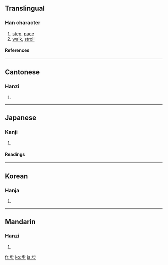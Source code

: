 ==Translingual==
===Han character===
{{Han char|rn=77|rad=止|as=03|sn=7|four=2120<sub>9</sub>|canj=卜中一竹 (YLMH)}}
# [[step]], [[pace]]
# [[walk]], [[stroll]]
====References====
{{Han ref|kx=0574.150|dkj=16264|dj=0964.090|hdz=21438.060|uh=6B65|ud=27493|bh=A842|bd=43074}}

----
==Cantonese==
===Hanzi===
{{yue-hanzi|jyut=|y=bou6}}
# {{defn|Cantonese}}

----
==Japanese==
===Kanji===
{{ja-kanji|grade=|rs=止03}}
# {{defn|Japanese}} 
====Readings====
{{ja-readings|on=[[ほ]] (ho), [[ぶ]] (bu), [[ふ]] (fu)|kun=[[あるく]] (aruku), [[あゆむ]] (ayumu), [[あゆみ]] (ayumi)}}

----
==Korean==
===Hanja===
{{ko-hanja|hangeul=보|eumhun=|rv=bo|mr=po|y=po}}
# {{defn|Korean}}

----
==Mandarin==
===Hanzi===
{{cmn-hanzi|pin=[[bù]] (bu4)|wg=pu<sup>4</sup>}}
# {{defn|Mandarin}}

[[fr:步]]
[[ko:步]]
[[ja:步]]